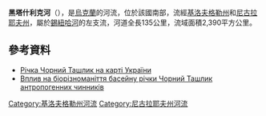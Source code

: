 <!-- 檔案不存在 [[Image:Звірівка.jpg|right]] -->

'''黑塔什利克河'''（{{lang-uk|Чорний Ташлик}}），是[[烏克蘭|烏克蘭]]的河流，位於該國南部，流經[[基洛夫格勒州|基洛夫格勒州]]和[[尼古拉耶夫州|尼古拉耶夫州]]，屬於[[錫紐哈河|錫紐哈河]]的左支流，河道全長135公里，流域面積2,390平方公里。

==參考資料==
* [http://mapexpert.com.ua/index_ru.php?id=13&name=byg&table=baseinu_rek Річка Чорний Ташлик на карті України]{{Wayback|url=http://mapexpert.com.ua/index_ru.php?id=13&name=byg&table=baseinu_rek |date=20150504151716 }}
* [http://www.rusnauka.com/4_SWMN_2010/Ecologia/57628.doc.htm Вплив на біорізноманіття басейну річки Чорний Ташлик антропогенних чинників]

{{DEFAULTSORT:Чорний Ташлик}}
[[Category:基洛夫格勒州河流|Category:基洛夫格勒州河流]]
[[Category:尼古拉耶夫州河流|Category:尼古拉耶夫州河流]]


{{Ukraine-river-stub}}